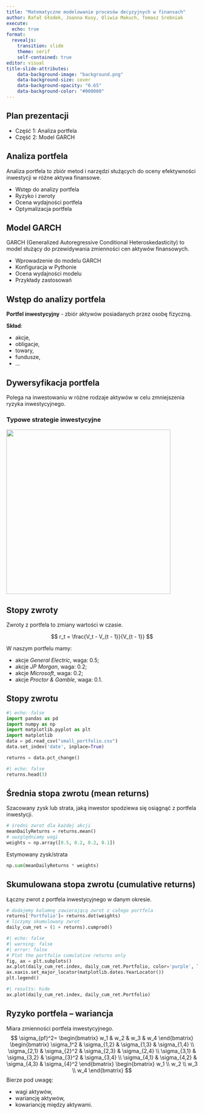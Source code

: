 ```yaml
---
title: "Matematyczne modelowanie procesów decyzyjnych w finansach"
author: Rafał Głodek, Joanna Kusy, Oliwia Makuch, Tomasz Srebniak
execute: 
  echo: true
format:
  revealjs:
    transition: slide
    theme: serif
    self-contained: true
editor: visual
title-slide-attributes:
    data-background-image: "background.png"
    data-background-size: cover
    data-background-opacity: "0.65"
    data-background-color: "#000000"
---
```


## Plan prezentacji

-   Część 1: Analiza portfela
-   Część 2: Model GARCH

## Analiza portfela

Analiza portfela to zbiór metod i narzędzi służących do oceny efektywności inwestycji w różne aktywa finansowe.

-   Wstęp do analizy portfela
-   Ryzyko i zwroty
-   Ocena wydajności portfela
-   Optymalizacja portfela

## Model GARCH

GARCH (Generalized Autoregressive Conditional Heteroskedasticity) to model służący do przewidywania zmienności cen aktywów finansowych.

\begin{equation}
GARCH(p, q): \sigma_t^2 = \omega + \sum_{i=1}^p\alpha_i \varepsilon_{t-i}^2 + \sum_{j=1}^q\beta_j \sigma_{t-j}^2
\end{equation}

-   Wprowadzenie do modelu GARCH
-   Konfiguracja w Pythonie
-   Ocena wydajności modelu
-   Przykłady zastosowań

## Wstęp do analizy portfela

**Portfel inwestycyjny** - zbiór aktywów posiadanych przez osobę fizyczną.

**Skład**:

-   akcje,
-   obligacje,
-   towary,
-   fundusze,
-   ...

## Dywersyfikacja portfela

Polega na inwestowaniu w różne rodzaje aktywów w celu zmniejszenia ryzyka inwestycyjnego.

### Typowe strategie inwestycyjne

![](equal_cap_weight.jpeg){fig-align="center" width="432"}

## Stopy zwroty

Zwroty z portfela to zmiany wartości w czasie.

$$
r_t = \frac{V_t - V_{t - 1}}{V_{t - 1}}
$$

W naszym portfelu mamy:

-   akcje *General Electric*, waga: 0.5;
-   akcje *JP Morgan*, waga: 0.2;
-   akcje *Microsoft*, waga: 0.2;
-   akcje *Proctor & Gamble*, waga: 0.1.

## Stopy zwrotu

```python
#| echo: false
import pandas as pd
import numpy as np
import matplotlib.pyplot as plt
import matplotlib
data = pd.read_csv("small_portfolio.csv")
data.set_index('date', inplace=True)
```

```python
returns = data.pct_change()
```

```python
#| echo: false
returns.head(3)
```

## Średnia stopa zwrotu (mean returns)

Szacowany zysk lub strata, jaką inwestor spodziewa się osiągnąć z portfela inwestycji.

```python
# średni zwrot dla każdej akcji
meanDailyReturns = returns.mean()
# uwzględniamy wagi
weights = np.array([0.5, 0.2, 0.2, 0.1])
```

Estymowany zysk/strata

```python
np.sum(meanDailyReturns * weights)
```

## Skumulowana stopa zwrotu (cumulative returns)

Łączny zwrot z portfela inwestycyjnego w danym okresie.

```python
# dodajemy kolumnę zawierającą zwrot z całego portfela
returns['Portfolio']= returns.dot(weights)
# liczymy skumulowany zwrot
daily_cum_ret = (1 + returns).cumprod()
```

```python
#| echo: false
#| warning: false
#| error: false
# Plot the portfolio cumulative returns only
fig, ax = plt.subplots()
ax.plot(daily_cum_ret.index, daily_cum_ret.Portfolio, color='purple', label="portfolio")
ax.xaxis.set_major_locator(matplotlib.dates.YearLocator())
plt.legend()
```

```python
#| results: hide
ax.plot(daily_cum_ret.index, daily_cum_ret.Portfolio)
```

## Ryzyko portfela – wariancja

Miara zmienności portfela inwestycyjnego. $$
\sigma_{pf}^2=
\begin{bmatrix}
w_1 & w_2 & w_3 & w_4
\end{bmatrix}
\begin{bmatrix}
\sigma_1^2 & \sigma_{1,2} & \sigma_{1,3} & \sigma_{1,4} \\ 
\sigma_{2,1} & \sigma_{2}^2 & \sigma_{2,3} & \sigma_{2,4} \\ 
\sigma_{3,1} & \sigma_{3,2} & \sigma_{3}^2 & \sigma_{3,4} \\ 
\sigma_{4,1} & \sigma_{4,2} & \sigma_{4,3} & \sigma_{4}^2
\end{bmatrix}
\begin{bmatrix}
w_1 \\
w_2 \\
w_3 \\
w_4 
\end{bmatrix}
$$ Bierze pod uwagę:

-   wagi aktywów,
-   wariancję aktywów,
-   kowariancję między aktywami.
